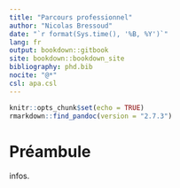 ```yaml
---
title: "Parcours professionnel"
author: "Nicolas Bressoud"
date: "`r format(Sys.time(), '%B, %Y')`"
lang: fr
output: bookdown::gitbook
site: bookdown::bookdown_site
bibliography: phd.bib
nocite: "@*"
csl: apa.csl
---
```


<!-- rappel: le setup peut se régler et influencer tout le document.-->
```r
knitr::opts_chunk$set(echo = TRUE)
rmarkdown::find_pandoc(version = "2.7.3")

```




# Préambule

infos.